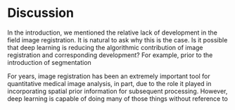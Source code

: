 

# Discussion

In the introduction, we mentioned the relative lack of development in the
field image registration.  It is natural to ask why this is the case.
Is it possible that deep learning is reducing the algorithmic contribution
of image registration and corresponding development?  For example, prior
to the introduction of segmentation


For years, image registration has been an extremely important tool for quantitative
medical image analysis, in part, due to the role it played in incorporating spatial
prior information for subsequent processing.  However, deep learning is capable of
doing many of those things without reference to